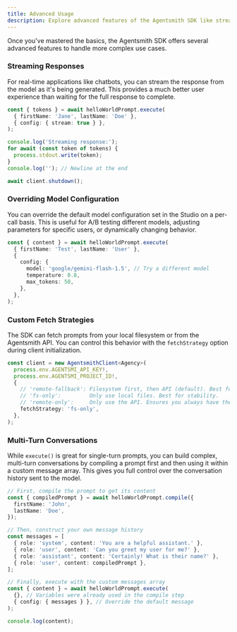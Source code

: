 ```yaml
---
title: Advanced Usage
description: Explore advanced features of the Agentsmith SDK like streaming, overrides, and multi-turn conversations.
---
```


Once you've mastered the basics, the Agentsmith SDK offers several advanced features to handle more complex use cases.

### Streaming Responses

For real-time applications like chatbots, you can stream the response from the model as it's being generated. This provides a much better user experience than waiting for the full response to complete.

```ts
const { tokens } = await helloWorldPrompt.execute(
  { firstName: 'Jane', lastName: 'Doe' },
  { config: { stream: true } },
);

console.log('Streaming response:');
for await (const token of tokens) {
  process.stdout.write(token);
}
console.log(''); // Newline at the end

await client.shutdown();
```

### Overriding Model Configuration

You can override the default model configuration set in the Studio on a per-call basis. This is useful for A/B testing different models, adjusting parameters for specific users, or dynamically changing behavior.

```ts
const { content } = await helloWorldPrompt.execute(
  { firstName: 'Test', lastName: 'User' },
  {
    config: {
      model: 'google/gemini-flash-1.5', // Try a different model
      temperature: 0.8,
      max_tokens: 50,
    },
  },
);
```

### Custom Fetch Strategies

The SDK can fetch prompts from your local filesystem or from the Agentsmith API. You can control this behavior with the `fetchStrategy` option during client initialization.

```ts
const client = new AgentsmithClient<Agency>(
  process.env.AGENTSMI_API_KEY!,
  process.env.AGENTSMI_PROJECT_ID!,
  {
    // 'remote-fallback': Filesystem first, then API (default). Best for development.
    // 'fs-only':         Only use local files. Best for stability.
    // 'remote-only':     Only use the API. Ensures you always have the latest version.
    fetchStrategy: 'fs-only',
  },
);
```

### Multi-Turn Conversations

While `execute()` is great for single-turn prompts, you can build complex, multi-turn conversations by compiling a prompt first and then using it within a custom message array. This gives you full control over the conversation history sent to the model.

```ts
// First, compile the prompt to get its content
const { compiledPrompt } = await helloWorldPrompt.compile({
  firstName: 'John',
  lastName: 'Doe',
});

// Then, construct your own message history
const messages = [
  { role: 'system', content: 'You are a helpful assistant.' },
  { role: 'user', content: 'Can you greet my user for me?' },
  { role: 'assistant', content: 'Certainly! What is their name?' },
  { role: 'user', content: compiledPrompt },
];

// Finally, execute with the custom messages array
const { content } = await helloWorldPrompt.execute(
  {}, // Variables were already used in the compile step
  { config: { messages } }, // Override the default message
);

console.log(content);
```
